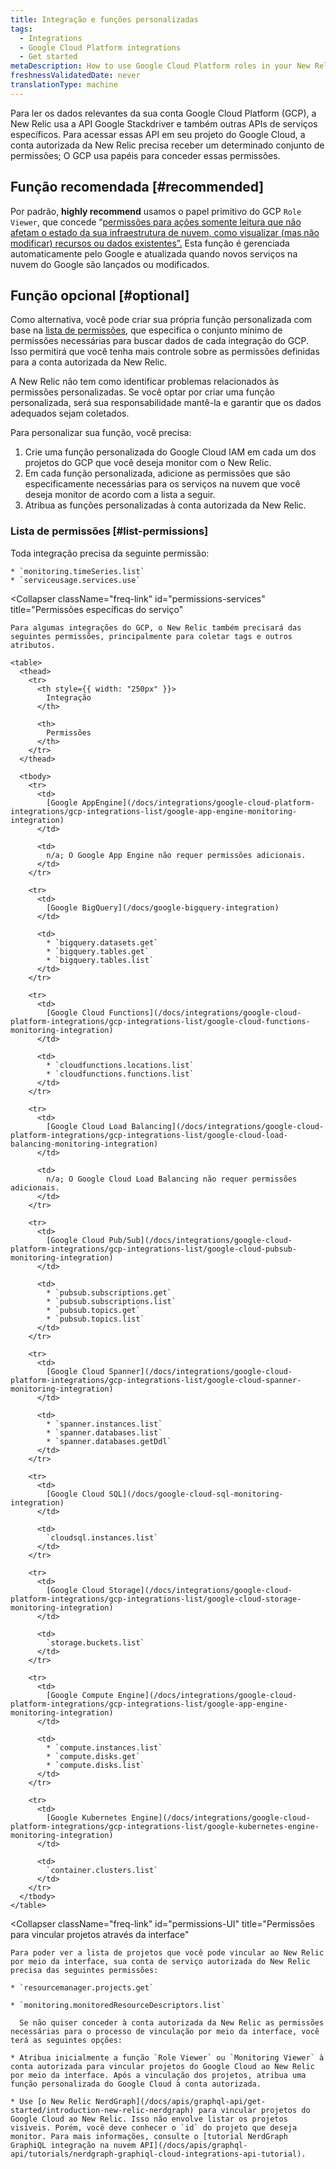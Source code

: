 ```yaml
---
title: Integração e funções personalizadas
tags:
  - Integrations
  - Google Cloud Platform integrations
  - Get started
metaDescription: How to use Google Cloud Platform roles in your New Relic integration to grant New Relic permission to monitor your GCP services.
freshnessValidatedDate: never
translationType: machine
---
```


Para ler os dados relevantes da sua conta Google Cloud Platform (GCP), a New Relic usa a API Google Stackdriver e também outras APIs de serviços específicos. Para acessar essas API em seu projeto do Google Cloud, a conta autorizada da New Relic precisa receber um determinado conjunto de permissões; O GCP usa papéis para conceder essas permissões.

## Função recomendada [#recommended]

Por padrão, <DoNotTranslate>**highly recommend**</DoNotTranslate> usamos o papel primitivo do GCP `Role Viewer`, que concede “[permissões para ações somente leitura que não afetam o estado da sua infraestrutura de nuvem, como visualizar (mas não modificar) recursos ou dados existentes”.](https://cloud.google.com/iam/docs/understanding-roles) Esta função é gerenciada automaticamente pelo Google e atualizada quando novos serviços na nuvem do Google são lançados ou modificados.

## Função opcional [#optional]

Como alternativa, você pode criar sua própria função personalizada com base na [lista de permissões](/docs/integrations/google-cloud-platform-integrations/get-started/integrations-custom-roles#list-permissions), que especifica o conjunto mínimo de permissões necessárias para buscar dados de cada integração do GCP. Isso permitirá que você tenha mais controle sobre as permissões definidas para a conta autorizada da New Relic.

<Callout variant="important">
  A New Relic não tem como identificar problemas relacionados às permissões personalizadas. Se você optar por criar uma função personalizada, será sua responsabilidade mantê-la e garantir que os dados adequados sejam coletados.
</Callout>

Para personalizar sua função, você precisa:

1. Crie uma função personalizada do Google Cloud IAM em cada um dos projetos do GCP que você deseja monitor com o New Relic.
2. Em cada função personalizada, adicione as permissões que são especificamente necessárias para os serviços na nuvem que você deseja monitor de acordo com a lista a seguir.
3. Atribua as funções personalizadas à conta autorizada da New Relic.

### Lista de permissões [#list-permissions]

<CollapserGroup>
  <Collapser
    className="freq-link"
    id="permissions-all"
    title="Permissões comuns"
  >
    Toda integração precisa da seguinte permissão:

    * `monitoring.timeSeries.list`
    * `serviceusage.services.use`
  </Collapser>

  <Collapser
    className="freq-link"
    id="permissions-services"
    title="Permissões específicas do serviço"
  >
    Para algumas integrações do GCP, o New Relic também precisará das seguintes permissões, principalmente para coletar tags e outros atributos.

    <table>
      <thead>
        <tr>
          <th style={{ width: "250px" }}>
            Integração
          </th>

          <th>
            Permissões
          </th>
        </tr>
      </thead>

      <tbody>
        <tr>
          <td>
            [Google AppEngine](/docs/integrations/google-cloud-platform-integrations/gcp-integrations-list/google-app-engine-monitoring-integration)
          </td>

          <td>
            n/a; O Google App Engine não requer permissões adicionais.
          </td>
        </tr>

        <tr>
          <td>
            [Google BigQuery](/docs/google-bigquery-integration)
          </td>

          <td>
            * `bigquery.datasets.get`
            * `bigquery.tables.get`
            * `bigquery.tables.list`
          </td>
        </tr>

        <tr>
          <td>
            [Google Cloud Functions](/docs/integrations/google-cloud-platform-integrations/gcp-integrations-list/google-cloud-functions-monitoring-integration)
          </td>

          <td>
            * `cloudfunctions.locations.list`
            * `cloudfunctions.functions.list`
          </td>
        </tr>

        <tr>
          <td>
            [Google Cloud Load Balancing](/docs/integrations/google-cloud-platform-integrations/gcp-integrations-list/google-cloud-load-balancing-monitoring-integration)
          </td>

          <td>
            n/a; O Google Cloud Load Balancing não requer permissões adicionais.
          </td>
        </tr>

        <tr>
          <td>
            [Google Cloud Pub/Sub](/docs/integrations/google-cloud-platform-integrations/gcp-integrations-list/google-cloud-pubsub-monitoring-integration)
          </td>

          <td>
            * `pubsub.subscriptions.get`
            * `pubsub.subscriptions.list`
            * `pubsub.topics.get`
            * `pubsub.topics.list`
          </td>
        </tr>

        <tr>
          <td>
            [Google Cloud Spanner](/docs/integrations/google-cloud-platform-integrations/gcp-integrations-list/google-cloud-spanner-monitoring-integration)
          </td>

          <td>
            * `spanner.instances.list`
            * `spanner.databases.list`
            * `spanner.databases.getDdl`
          </td>
        </tr>

        <tr>
          <td>
            [Google Cloud SQL](/docs/google-cloud-sql-monitoring-integration)
          </td>

          <td>
            `cloudsql.instances.list`
          </td>
        </tr>

        <tr>
          <td>
            [Google Cloud Storage](/docs/integrations/google-cloud-platform-integrations/gcp-integrations-list/google-cloud-storage-monitoring-integration)
          </td>

          <td>
            `storage.buckets.list`
          </td>
        </tr>

        <tr>
          <td>
            [Google Compute Engine](/docs/integrations/google-cloud-platform-integrations/gcp-integrations-list/google-app-engine-monitoring-integration)
          </td>

          <td>
            * `compute.instances.list`
            * `compute.disks.get`
            * `compute.disks.list`
          </td>
        </tr>

        <tr>
          <td>
            [Google Kubernetes Engine](/docs/integrations/google-cloud-platform-integrations/gcp-integrations-list/google-kubernetes-engine-monitoring-integration)
          </td>

          <td>
            `container.clusters.list`
          </td>
        </tr>
      </tbody>
    </table>
  </Collapser>

  <Collapser
    className="freq-link"
    id="permissions-UI"
    title="Permissões para vincular projetos através da interface"
  >
    Para poder ver a lista de projetos que você pode vincular ao New Relic por meio da interface, sua conta de serviço autorizada do New Relic precisa das seguintes permissões:

    * `resourcemanager.projects.get`

    * `monitoring.monitoredResourceDescriptors.list`

      Se não quiser conceder à conta autorizada da New Relic as permissões necessárias para o processo de vinculação por meio da interface, você terá as seguintes opções:

    * Atribua inicialmente a função `Role Viewer` ou `Monitoring Viewer` à conta autorizada para vincular projetos do Google Cloud ao New Relic por meio da interface. Após a vinculação dos projetos, atribua uma função personalizada do Google Cloud à conta autorizada.

    * Use [o New Relic NerdGraph](/docs/apis/graphql-api/get-started/introduction-new-relic-nerdgraph) para vincular projetos do Google Cloud ao New Relic. Isso não envolve listar os projetos visíveis. Porém, você deve conhecer o `id` do projeto que deseja monitor. Para mais informações, consulte o [tutorial NerdGraph GraphiQL integração na nuvem API](/docs/apis/graphql-api/tutorials/nerdgraph-graphiql-cloud-integrations-api-tutorial).
  </Collapser>
</CollapserGroup>
